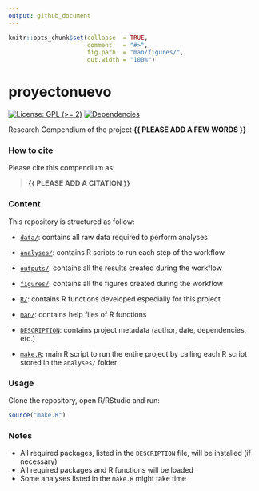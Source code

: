 ```yaml
---
output: github_document
---
```


<!-- README.md is generated from README.Rmd. Please edit that file -->


```r
knitr::opts_chunk$set(collapse  = TRUE,
                      comment   = "#>",
                      fig.path  = "man/figures/",
                      out.width = "100%")
```



# proyectonuevo


<!-- badges: start -->
[![License: GPL (>= 2)](https://img.shields.io/badge/License-GPL%20%28%3E%3D%202%29-blue.svg)](https://choosealicense.com/licenses/gpl-2.0/)
[![Dependencies](https://img.shields.io/badge/dependencies-2/95-green?style=flat)](#)
<!-- badges: end -->


Research Compendium of the project **{{ PLEASE ADD A FEW WORDS }}**



### How to cite

Please cite this compendium as: 

> **{{ PLEASE ADD A CITATION }}**



### Content

This repository is structured as follow:

- [`data/`](https://github.com/avallecam/proyectonuevo/tree/master/data):
contains all raw data required to perform analyses

- [`analyses/`](https://github.com/avallecam/proyectonuevo/tree/main/analyses/):
contains R scripts to run each step of the workflow

- [`outputs/`](https://github.com/avallecam/proyectonuevo/tree/main/outputs):
contains all the results created during the workflow

- [`figures/`](https://github.com/avallecam/proyectonuevo/tree/main/figures):
contains all the figures created during the workflow

- [`R/`](https://github.com/avallecam/proyectonuevo/tree/main/R):
contains R functions developed especially for this project

- [`man/`](https://github.com/avallecam/proyectonuevo/tree/main/man):
contains help files of R functions

- [`DESCRIPTION`](https://github.com/avallecam/proyectonuevo/tree/main/DESCRIPTION):
contains project metadata (author, date, dependencies, etc.)

- [`make.R`](https://github.com/avallecam/proyectonuevo/tree/main/make.R):
main R script to run the entire project by calling each R script stored in the `analyses/` folder



### Usage

Clone the repository, open R/RStudio and run:

```r
source("make.R")
```



### Notes

- All required packages, listed in the `DESCRIPTION` file, will be installed (if necessary)
- All required packages and R functions will be loaded
- Some analyses listed in the `make.R` might take time
